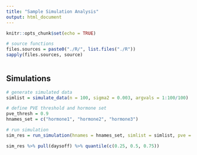 ```yaml
---
title: "Sample Simulation Analysis"
output: html_document
---
```


```r
knitr::opts_chunk$set(echo = TRUE)

# source functions
files.sources = paste0("./R/", list.files("./R"))
sapply(files.sources, source)
  
```

## Simulations

```r

# generate simulated data
simlist = simulate_data(n = 100, sigma2 = 0.003, argvals = 1:100/100)

# define PVE threshold and hormone set 
pve_thresh = 0.9
hnames_set = c("hormone1", "hormone2", "hormone3")

# run simulation
sim_res = run_simulation(hnames = hnames_set, simlist = simlist, pve = pve_thresh, numiter = 10)

sim_res %>% pull(daysoff) %>% quantile(c(0.25, 0.5, 0.75))


```

